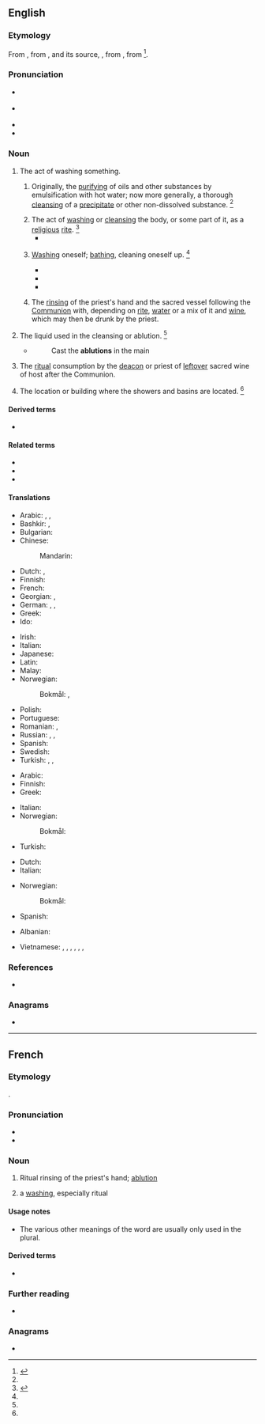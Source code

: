 ==English==

===Etymology===
{{root|en|ine-pro|*lewh₃-}}
From {{inh|en|enm|ablucioun||cleansing of impurities}}, from {{der|en|fro|ablution}}, and its source, {{der|en|LL.|ablūtiō||a washing away}}, from {{m|la|abluō||wash away}}, from {{prefix|la|ab|t1=away|lavō||t2=wash|nocat=1}}<ref>{{R:CDOE|page=3}}</ref>.

===Pronunciation===
* {{a|RP}} {{IPA|en|/əˈbluː.ʃn̩/}}
* {{a|US}} {{IPA|en|/əˈblu.ʃn̩/}}
* {{audio|en|en-us-ablution.ogg|Audio (US)}}
* {{rhymes|en|uːʃən|s=3}}

===Noun===
{{en-noun|~}}

# The act of washing something.
## {{lb|en|chemistry}} Originally, the [[purifying]] of oils and other substances by emulsification with hot water; now more generally, a thorough [[cleansing]] of a [[precipitate]] or other non-dissolved substance. {{defdate|First attested from around 1350 to 1470.}}<ref name=SOED/>
## The act of [[washing]] or [[cleansing]] the body, or some part of it, as a [[religious]] [[rite]]. {{defdate|From mid 16<sup>th</sup> century.}}<ref name=SOED>{{R:SOED5|page=5-6}}</ref>
##* {{quote-book|en|year=1786|author=William Beckford|title=Vathek; an Arabian Tale|passage=Let water be brought to perform my '''ablutions''', and let the pious Fakreddin be called to offer up his prayers with mine.}}
## {{lb|en|literary|or|humorous|usually|in the plural}} [[washing|Washing]] oneself; [[bathing]], cleaning oneself up. {{defdate|From mid 18<sup>th</sup> century.}}<ref name=SOED/>
##* {{quote-book|en|year=1835|author=[[s:Author:William Gilmore Simms|William Gilmore Simms]]|title=[[s:The Partisan|The Partisan]]|publisher=Harper|section=[[s:The Partisan/II|Chapter II]]|page=25|passage=He followed the steps of Bella, who soon conducted him to his chamber, and left him to those '''ablutions''' which a long ride along a sandy road had rendered particularly necessary.}}
##* {{quote-book|en|author=J. M. Coetzee|authorlink=J. M. Coetzee|title=Slow Man|year=2005|publisher=Viking|location=New York|page=28|pageurl=https://archive.org/details/slowman0000coet/page/28/mode/1up|isbn=978-0-670-03459-8|chapter=Four|passage=She treats him not as a doddering old fool but as a man hampered in his movements by injury. Patiently, without baby-talk, she helps him through his '''ablutions'''.}}
##* {{quote-journal|en|author=Maria Cramer|title=See Fewer People. Take Fewer Showers.|work=The New York Times|date=2021-05-06|url=https://www.nytimes.com/2021/05/06/health/shower-bathing-pandemic.html|issn=0362-4331|passage=There are now indications that it has caused some Americans to become more spartan when it comes to '''ablutions'''.}}
## {{lb|en|Western|_|Christianity}} The [[rinse|rinsing]] of the priest's hand and the sacred vessel following the [[Communion]] with, depending on [[rite]], [[water]] or a mix of it and [[wine]], which may then be drunk by the priest. {{defdate|from 17th c.}}
# The liquid used in the cleansing or ablution. {{defdate|From early 18<sup>th</sup> century.}}<ref name=SOED/>
#* {{RQ:Pope Iliad}}
#*:Cast the '''ablutions''' in the main
# {{lb|en|Eastern Orthodoxy}} The [[ritual]] consumption by the [[deacon]] or priest of [[leftover]] sacred wine of host after the Communion.
# {{lb|en|pluralonly|UK|military}} The location or building where the showers and basins are located. {{defdate|From mid 20<sup>th</sup> century.}}<ref name=SOED/>

====Derived terms====
* {{l|en|ablution block}}

====Related terms====
* {{l|en|abluent}}
* {{l|en|ablutionary}}
* {{l|en|ablutive}}
{{rootsee|en|lewh₃}}

====Translations====
{{trans-top|the act of washing or cleansing}}
* Arabic: {{t+|ar|وُضُوء|m}}, {{t|ar|غُسْل|m}}, {{t|ar|اِغْتِسَال|m}}
* Bashkir: {{t|ba|йыуыныу}}, {{t|ba|тәһәрәт}} {{qualifier|in Islam}}
* Bulgarian: {{t|bg|проми́вка|f}}
* Chinese:
*: Mandarin: {{t+|cmn|沐浴|tr=mùyù|sc=Hani}}
* Dutch: {{t|nl|rituele wassing}}, {{t+|nl|ablutie|m}}
* Finnish: {{t+|fi|peseytyminen}}
* French: {{t+|fr|ablution|f}}
* Georgian: {{t|ka|ბანა}}, {{t|ka|დაბანა}}
* German: {{t+|de|Waschung|f}}, {{t|de|Abwaschung|f}}, {{t+|de|Ablution|f}} {{qualifier|religious}}
* Greek: {{t+|el|πλύσιμο|n}}
* Ido: {{t+|io|abluciono}}
{{trans-mid}}
* Irish: {{t|ga|ionladh|m}}
* Italian: {{t+|it|abluzione|f}}
* Japanese: {{t+|ja|沐浴|tr=もくよく, mokuyoku|sc=Jpan}}
* Latin: {{t|la|ablūtiō|f}}
* Malay: {{t+|ms|wuduk}} {{qualifier|in Islam}}
* Norwegian:
*: Bokmål: {{t+|nb|vasking|m|f}}, {{t|nb|rengjøring|m|f}}
* Polish: {{t+|pl|ablucja|f}}
* Portuguese: {{t+|pt|ablução|f}}
* Romanian: {{t+|ro|spălare|f}}, {{t+|ro|abluțiune|f}}
* Russian: {{t+|ru|омове́ние|n}} {{qualifier|religious}}, {{t+|ru|промыва́ние|n}}, {{t+|ru|промы́вка|f}}
* Spanish: {{t+|es|ablución|f}}
* Swedish: {{t+|sv|tvagning}}
* Turkish: {{t+|tr|abdest}}, {{t+|tr|gusül}}, {{t|tr|iğtisal}} {{qualifier|obsolete}}
{{trans-bottom}}

{{trans-top|the water used in cleansing}}
* Arabic: {{t|ar|وَضُوء|m}}
* Finnish: {{t+|fi|pesuvesi}}
* Greek: {{t|el|νερό του καθαρμού|n}}
{{trans-mid}}
* Italian: {{t+|it|abluzioni|f-p}}
* Norwegian:
*: Bokmål: {{t|nb|vaskevann|n}}
* Turkish: {{t|tr|abdest suyu}}
{{trans-bottom}}

{{trans-top|Roman Catholic Church: a small quantity of wine and water}}
* Dutch: {{t+|nl|ablutie|m}}
* Italian: {{t+|it|abluzione|f}}
{{trans-mid}}
* Norwegian:
*: Bokmål: {{t|nb|ablusjon|m}}
* Spanish: {{t+|es|ablución|f}}
{{trans-bottom}}

{{checktrans-top}}
* Albanian: {{t+check|sq|avdes}}
{{trans-mid}}
* Vietnamese: {{t-check|vi|lễ rửa tội}}, {{t-check|vi|lễ tắm gội}}, {{t-check|vi|lễ rửa sạch các đồ thờ}}, {{t-check|vi|nước tắm gội}}, {{t-check|vi|nước rửa đồ thờ}}, {{t-check|vi|sự tắm gội}}, {{t-check|vi|sự rửa ráy}}
{{trans-bottom}}

===References===
<references/>
* {{R:Webster 1913}}

===Anagrams===
* {{anagrams|en|a=abilnotu|abutilon|albutoin}}

----

==French==

===Etymology===
{{lbor|fr|la|ablūtiō}}.

===Pronunciation===
* {{fr-IPA}}
* {{audio|fr|LL-Q150 (fra)-WikiLucas00-ablution.wav|Audio}}

===Noun===
{{fr-noun|f}}

# {{lb|fr|Western|_|Christianity}} Ritual rinsing of the priest's hand; [[#English|ablution]]
# {{lb|fr|rare}} a [[washing]], especially ritual

====Usage notes====
* The various other meanings of the word are usually only used in the plural.

====Derived terms====
* {{l|fr|ablutionner}}

===Further reading===
* {{R:TLFi}}

===Anagrams===
* {{l|fr|oubliant}}